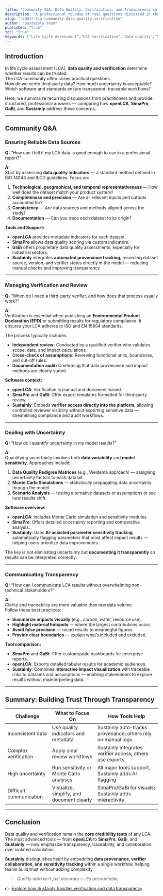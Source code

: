 ```yaml
---
title: "Community Q&A: Data Quality, Verification, and Transparency in LCA Practice"
description: "A professional roundup of real questions discussed in the LCA community — focusing on how practitioners ensure data quality, manage verification, and build trust in sustainability reporting using tools like openLCA, SimaPro, GaBi, and Sustainly."
slug: "reddit-lca-community-data-quality-verification"
author: "Sustainly Team"
published: "true"
toc: "true"
keywords: ["Life Cycle Assessment","LCA verification","data quality","Sustainly community","openLCA","SimaPro","GaBi","EPD verification","sustainability data transparency"]
---
```


## Introduction

In life cycle assessment (LCA), **data quality and verification** determine whether results can be trusted.\
The LCA community often raises practical questions:\
How do we verify third-party data? How much uncertainty is acceptable? Which software and standards ensure transparent, traceable workflows?

Here, we summarize recurring discussions from practitioners and provide structured, professional answers — comparing how **openLCA**, **SimaPro**, **GaBi**, and **Sustainly** address these concerns.

---

## Community Q&A

### Ensuring Reliable Data Sources

**Q:** “How can I tell if my LCA data is good enough to use in a professional report?”

**A:**\
Start by assessing **data quality indicators** — a standard method defined in ISO 14044 and ILCD guidelines. Focus on:

1. **Technological, geographical, and temporal representativeness** — How well does the dataset match your product system?
2. **Completeness and precision** — Are all relevant inputs and outputs accounted for?
3. **Consistency** — Are data sources and methods aligned across the study?
4. **Documentation** — Can you trace each dataset to its origin?

**Tools and Support:**

- **openLCA** provides metadata indicators for each dataset.
- **SimaPro** allows data quality scoring via custom indicators.
- **GaBi** offers proprietary data quality assessments, especially for industrial sectors.
- **Sustainly** integrates **automated provenance tracking**, recording dataset source, version, and verifier status directly in the model — reducing manual checks and improving transparency.

---

### Managing Verification and Review

**Q:** “When do I need a third-party verifier, and how does that process usually work?”

**A:**\
Verification is essential when publishing an **Environmental Product Declaration (EPD)** or submitting results for regulatory compliance. It ensures your LCA adheres to ISO and EN 15804 standards.

The process typically includes:

- **Independent review:** Conducted by a qualified verifier who validates scope, data, and impact calculations.
- **Cross-check of assumptions:** Reviewing functional units, boundaries, and cut-off rules.
- **Documentation audit:** Confirming that data provenance and impact methods are clearly stated.

**Software context:**

- **openLCA**: Verification is manual and document-based.
- **SimaPro** and **GaBi**: Offer export templates formatted for third-party review.
- **Sustainly**: Embeds **verifier access directly into the platform**, allowing controlled reviewer visibility without exporting sensitive data — streamlining compliance and audit workflows.

---

### Dealing with Uncertainty

**Q:** “How do I quantify uncertainty in my model results?”

**A:**\
Quantifying uncertainty involves both **data variability** and **model sensitivity**. Approaches include:

1. **Data Quality Pedigree Matrices** (e.g., Weidema approach) — assigning uncertainty factors to each dataset.
2. **Monte Carlo Simulations** — statistically propagating data uncertainty through the model.
3. **Scenario Analysis** — testing alternative datasets or assumptions to see how results shift.

**Software overview:**

- **openLCA**: Includes Monte Carlo simulation and sensitivity modules.
- **SimaPro**: Offers detailed uncertainty reporting and comparative analysis.
- **Sustainly**: Uses **AI-assisted parameter sensitivity tracking**, automatically flagging parameters that most affect impact results — helping users prioritize data improvements.

The key is not eliminating uncertainty but **documenting it transparently** so results can be interpreted correctly.

---

### Communicating Transparency

**Q:** “How can I communicate LCA results without overwhelming non-technical stakeholders?”

**A:**\
Clarity and traceability are more valuable than raw data volume.\
Follow these best practices:

- **Summarize impacts visually** (e.g., carbon, water, resource use).
- **Highlight material hotspots** — where the largest contributions occur.
- **Avoid false precision** — round results to meaningful figures.
- **Provide clear boundaries** — explain what’s included and excluded.

**Tool comparison:**

- **SimaPro** and **GaBi**: Offer customizable dashboards for enterprise reports.
- **openLCA**: Exports detailed tabular results for academic audiences.
- **Sustainly**: Combines **interactive impact visualization** with traceable links to datasets and assumptions — enabling stakeholders to explore results without misinterpreting data.

---

## Summary: Building Trust Through Transparency

| Challenge               | What to Focus On                          | How Tools Help                                               |
| ----------------------- | ----------------------------------------- | ------------------------------------------------------------ |
| Inconsistent data       | Use quality indicators and metadata       | Sustainly auto-tracks provenance; others rely on manual logs |
| Complex verification    | Apply clear review workflows              | Sustainly integrates verifier access; others use exports     |
| High uncertainty        | Run sensitivity or Monte Carlo analyses   | All major tools support, Sustainly adds AI flagging          |
| Difficult communication | Visualize, simplify, and document clearly | SimaPro/GaBi for visuals; Sustainly adds interactivity       |

---

## Conclusion

Data quality and verification remain the **core credibility tests** of any LCA.\
The most advanced tools — from **openLCA** to **SimaPro**, **GaBi**, and **Sustainly** — now emphasize transparency, traceability, and collaboration over isolated calculation.

**Sustainly** distinguishes itself by embedding **data provenance, verifier collaboration, and sensitivity tracking** within a single workflow, helping teams build trust without adding complexity.

> _Quality data isn’t just accurate — it’s accountable._

👉 [Explore how Sustainly handles verification and data transparency](https://sustainly.io)
